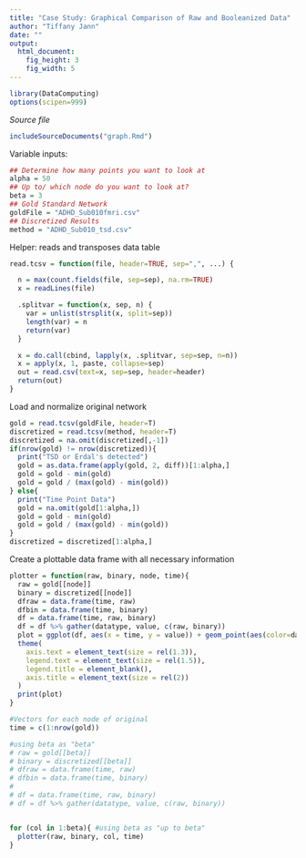 ```yaml
---
title: "Case Study: Graphical Comparison of Raw and Booleanized Data"
author: "Tiffany Jann"
date: ""
output: 
  html_document:
    fig_height: 3
    fig_width: 5
---
```

<!-- Don't edit in between this line and the one below -->
```r
library(DataComputing)
options(scipen=999)
```
*Source file* 
```r
includeSourceDocuments("graph.Rmd")
```
<!-- Don't edit the material above this line -->

Variable inputs:
```r
## Determine how many points you want to look at
alpha = 50
## Up to/ which node do you want to look at?
beta = 3
## Gold Standard Network
goldFile = "ADHD_Sub010fmri.csv"
## Discretized Results
method = "ADHD_Sub010_tsd.csv"
```

Helper: reads and transposes data table
```r
read.tcsv = function(file, header=TRUE, sep=",", ...) {

  n = max(count.fields(file, sep=sep), na.rm=TRUE)
  x = readLines(file)

  .splitvar = function(x, sep, n) {
    var = unlist(strsplit(x, split=sep))
    length(var) = n
    return(var)
  }

  x = do.call(cbind, lapply(x, .splitvar, sep=sep, n=n))
  x = apply(x, 1, paste, collapse=sep) 
  out = read.csv(text=x, sep=sep, header=header)
  return(out)
}
```

Load and normalize original network
```r
gold = read.tcsv(goldFile, header=T)
discretized = read.tcsv(method, header=T)
discretized = na.omit(discretized[,-1])
if(nrow(gold) != nrow(discretized)){
  print("TSD or Erdal's detected")
  gold = as.data.frame(apply(gold, 2, diff))[1:alpha,]
  gold = gold - min(gold)
  gold = gold / (max(gold) - min(gold))
} else{
  print("Time Point Data")
  gold = na.omit(gold[1:alpha,])
  gold = gold - min(gold)
  gold = gold / (max(gold) - min(gold))
}
discretized = discretized[1:alpha,]
```

Create a plottable data frame with all necessary information
```r
plotter = function(raw, binary, node, time){
  raw = gold[[node]]
  binary = discretized[[node]]
  dfraw = data.frame(time, raw)
  dfbin = data.frame(time, binary)
  df = data.frame(time, raw, binary)
  df = df %>% gather(datatype, value, c(raw, binary))
  plot = ggplot(df, aes(x = time, y = value)) + geom_point(aes(color=datatype)) + geom_line(data=dfraw, aes(x=time, y=raw), color="blue") + geom_line(data=dfbin, aes(x=time, y=binary), color="red") + geom_area(data=dfraw, aes(x=time, y=raw), alpha=0.5, fill="blue") + geom_area(data=dfbin, aes(x=time, y=binary), alpha=0.5, fill="red") + ylim(0, 1) +  scale_x_continuous(breaks=seq(1,alpha,2)) +
  theme(
    axis.text = element_text(size = rel(1.3)),
    legend.text = element_text(size = rel(1.5)),
    legend.title = element_blank(),
    axis.title = element_text(size = rel(2))
  )
  print(plot)
}
```

```r
#Vectors for each node of original
time = c(1:nrow(gold))

#using beta as "beta"
# raw = gold[[beta]]
# binary = discretized[[beta]]
# dfraw = data.frame(time, raw)
# dfbin = data.frame(time, binary)
# 
# df = data.frame(time, raw, binary)
# df = df %>% gather(datatype, value, c(raw, binary))


for (col in 1:beta){ #using beta as "up to beta"
  plotter(raw, binary, col, time)
}
  
```


<!-- Plot data frame -->
<!-- ```{r} -->
<!-- df %>% ggplot(aes(x = time, y = value, group=1)) + facet_wrap(~ datatype) + geom_point() + geom_line() + geom_area() -->
<!-- ``` -->

<!-- Overlay plot -->
<!-- ```{r, fig.width=9, fig.height=6} -->
<!-- df %>% ggplot(aes(x = time, y = value)) + geom_point(aes(color=datatype)) + geom_line(data=dfraw, aes(x=time, y=raw), color="blue") + geom_line(data=dfbin, aes(x=time, y=binary), color="red") + geom_area(data=dfraw, aes(x=time, y=raw), alpha=0.5, fill="blue") + geom_area(data=dfbin, aes(x=time, y=binary), alpha=0.5, fill="red") + ylim(0, 1) +  scale_x_continuous(breaks=seq(1,alpha,1)) + -->
<!--   theme( -->
<!--     axis.text = element_text(size = rel(1.5)), -->
<!--     legend.text = element_text(size = rel(1.5)), -->
<!--     legend.title = element_blank(), -->
<!--     axis.title = element_text(size = rel(2)) -->
<!--   ) -->
<!-- ```  -->

<!-- Overlay plot, annotated -->
<!-- ```{r, fig.width=9, fig.height=6} -->
<!-- df %>% ggplot(aes(x = time, y = value)) + geom_point(aes(color=datatype)) + geom_line(data=dfraw, aes(x=time, y=raw), color="blue") + geom_line(data=dfbin, aes(x=time, y=binary), color="red") + geom_area(data=dfraw, aes(x=time, y=raw), alpha=0.5, fill="blue") + geom_area(data=dfbin, aes(x=time, y=binary), alpha=0.5, fill="red") + geom_vline(xintercept = seq(1, alpha, by=1), alpha=0.4) + ylim(0, 1) +  scale_x_continuous(breaks=seq(1,alpha,1)) + -->
<!--   theme( -->
<!--     axis.text = element_text(size = rel(1.5)), -->
<!--     legend.text = element_text(size = rel(1.5)), -->
<!--     legend.title = element_blank(), -->
<!--     axis.title = element_text(size = rel(2)) -->
<!--   ) -->
<!-- ```  -->


<!-- Using integration to find difference in areas for each time interval -->
<!-- ```{r} -->

<!-- binaryArea = sum(binary[2:(length(raw) - 1)]) + (binary[1] + binary[length(raw)]) / 2 -->

<!-- rawArea = sum(raw[2:(length(raw) - 1)]) + (raw[1] + raw[length(raw)]) / 2 -->
<!-- ``` -->

<!-- Compare areas -->
<!-- ```{r} -->
<!-- binaryArea -->
<!-- rawArea -->
<!-- ``` -->